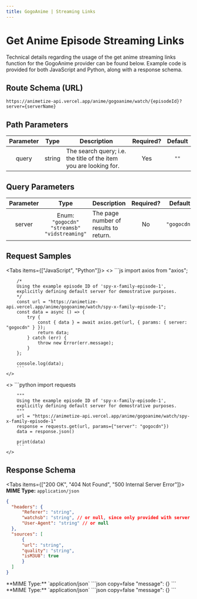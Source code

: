 ```yaml
---
title: GogoAnime | Streaming Links
---
```



# Get Anime Episode Streaming Links

Technical details regarding the usage of the get anime streaming links function for the GogoAnime provider can be found below. Example code is provided for both JavaScript and Python, along with a response schema.

## Route Schema (URL)

```
https://animetize-api.vercel.app/anime/gogoanime/watch/{episodeId}?server={serverName}
```

## Path Parameters

| Parameter |  Type  | Description                                                       | Required? | Default |
| :-------: | :----: | ----------------------------------------------------------------- | :-------: | :-----: |
|   query   | string | The search query; i.e. the title of the item you are looking for. |    Yes    |  `""`   |

## Query Parameters

| Parameter |                      Type                       | Description                           | Required? |   Default   |
| :-------: | :---------------------------------------------: | ------------------------------------- | :-------: | :---------: |
|  server   | Enum: `"gogocdn"` `"streamsb"` `"vidstreaming"` | The page number of results to return. |    No     | `"gogocdn"` |

## Request Samples

<Tabs items={["JavaScript", "Python"]}>
  <Tab>
    <>
        ```js
        import axios from "axios";

        /*
        Using the example episode ID of 'spy-x-family-episode-1',
        explicitly defining default server for demostrative purposes.
        */
        const url = "https://animetize-api.vercel.app/anime/gogoanime/watch/spy-x-family-episode-1";
        const data = async () => {
            try {
                const { data } = await axios.get(url, { params: { server: "gogocdn" } });
                return data;
            } catch (err) {
                throw new Error(err.message);
            }
        };

        console.log(data);
        ```
    </>

  </Tab>
  <Tab>
    <>
        ```python
        import requests

        """
        Using the example episode ID of 'spy-x-family-episode-1',
        explicitly defining default server for demostrative purposes.
        """
        url = "https://animetize-api.vercel.app/anime/gogoanime/watch/spy-x-family-episode-1"
        response = requests.get(url, params={"server": "gogocdn"})
        data = response.json()

        print(data)
        ```
    </>

  </Tab>
</Tabs>

## Response Schema

<Tabs items={["200 OK", "404 Not Found", "500 Internal Server Error"]}>
  <Tab>
  **MIME Type:** `application/json`
  ```json copy=false
  {
    "headers": {
        "Referer": "string",
        "watchsb": "string", // or null, since only provided with server being equal to "streamsb".
        "User-Agent": "string" // or null
    },
    "sources": [
        {
        "url": "string",
        "quality": "string",
        "isM3U8": true
        }
    ]
  }
  ```
  </Tab>
  <Tab>
  **MIME Type:** `application/json`
  ```json copy=false
  "message": {}
  ```
  </Tab>
  <Tab>
  **MIME Type:** `application/json`
  ```json copy=false
  "message": {}
  ```
  </Tab>
</Tabs>
